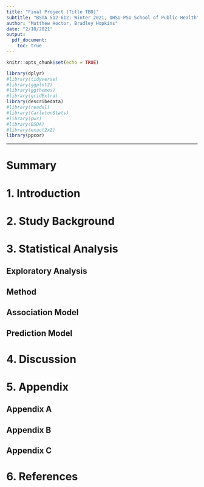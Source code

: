 ```yaml
---
title: "Final Project (Title TBD)"
subtitle: "BSTA 512-612: Winter 2021, OHSU-PSU School of Public Health"
author: "Matthew Hoctor, Bradley Hopkins"
date: "2/10/2021"
output:
  pdf_document:
    toc: true
---
```


```r
knitr::opts_chunk$set(echo = TRUE)

library(dplyr)
#library(tidyverse)
#library(ggplot2)
#library(ggthemes)
#library(gridExtra)
library(describedata)
#library(readxl)
#library(CarletonStats)
#library(pwr)
#library(BSDA)
#library(exact2x2)
library(ppcor)
```

******************************************************************************

# Summary

# 1. Introduction

# 2. Study Background

# 3. Statistical Analysis

## Exploratory Analysis

## Method

## Association Model

## Prediction Model

# 4. Discussion

# 5. Appendix

## Appendix A

## Appendix B

## Appendix C

# 6. References
